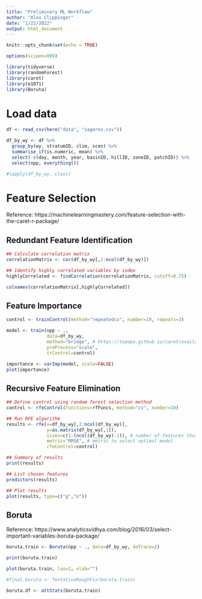 ```yaml
---
title: "Preliminary ML Workflow"
author: "Alex Clippinger"
date: "1/22/2022"
output: html_document
---
```


```r
knitr::opts_chunk$set(echo = TRUE)

options(scipen=999)

library(tidyverse)
library(randomForest)
library(caret)
library(e1071)
library(Boruta)
```

# Load data

```r
df <- read_csv(here("data", "sageres.csv")) 

df_by_wy <- df %>% 
  group_by(wy, stratumID, clim, scen) %>% 
  summarise_if(is.numeric, mean) %>% 
  select(-c(day, month, year, basinID, hillID, zoneID, patchID)) %>% 
  select(npp, everything())

#lapply(df_by_wy, class)
```

# Feature Selection

Reference: https://machinelearningmastery.com/feature-selection-with-the-caret-r-package/

## Redundant Feature Identification

```r
## Calculate correlation matrix
correlationMatrix <- cor(df_by_wy[,2:ncol(df_by_wy)])

## Identify highly correlated variables by index
highlyCorrelated <- findCorrelation(correlationMatrix, cutoff=0.75)

colnames(correlationMatrix[,highlyCorrelated])
```

## Feature Importance

```r
control <- trainControl(method="repeatedcv", number=10, repeats=3)

model <- train(npp ~ ., 
               data=df_by_wy, 
               method="bridge", # https://topepo.github.io/caret/available-models.html
               preProcess="scale",
               trControl=control)

importance <- varImp(model, scale=FALSE)
plot(importance)
```

## Recursive Feature Elimination

```r
## Define control using random forest selection method
control <- rfeControl(functions=rfFuncs, method="cv", number=10)

## Run RFE algorithm
results <- rfe(x=df_by_wy[,2:ncol(df_by_wy)], 
               y=as.matrix(df_by_wy[,1]), 
               sizes=c(1:(ncol(df_by_wy)-1)), # number of features that should be retained
               metric="RMSE", # metric to select optimal model
               rfeControl=control)

## Summary of results
print(results)

## List chosen features
predictors(results)

## Plot results
plot(results, type=c("g","o"))
```

## Boruta

Reference: https://www.analyticsvidhya.com/blog/2016/03/select-important-variables-boruta-package/

```r
boruta.train <- Boruta(npp ~ ., data=df_by_wy, doTrace=2)

print(boruta.train)

plot(boruta.train, las=2, xlab="")

#final.boruta <- TentativeRoughFix(boruta.train)

boruta.df <- attStats(boruta.train)
```

